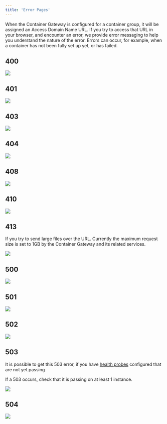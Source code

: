 ```yaml
---
title: 'Error Pages'
---
```


When the Container Gateway is configured for a container group, it will be assigned an Access Domain Name URL. If you
try to access that URL in your browser, and encounter an error, we provide error messaging to help you understand the
nature of the error. Errors can occur, for example, when a container has not been fully set up yet, or has failed.

## 400

<img src="/products/sce/gateway/images/container-gateway-error-400.png" />

## 401

<img src="/products/sce/gateway/images/container-gateway-error-401.png" />

## 403

<img src="/products/sce/gateway/images/container-gateway-error-403.png" />

## 404

<img src="/products/sce/gateway/images/container-gateway-error-404.png" />

## 408

<img src="/products/sce/gateway/images/container-gateway-error-408.png" />

## 410

<img src="/products/sce/gateway/images/container-gateway-error-410.png" />

## 413

If you try to send large files over the URL. Currently the maximum request size is set to 1GB by the Container Gateway
and its related services.

<img src="/products/sce/gateway/images/container-gateway-error-413.png" />

## 500

<img src="/products/sce/gateway/images/container-gateway-error-500.png" />

## 501

<img src="/products/sce/gateway/images/container-gateway-error-501.png" />

## 502

<img src="/products/sce/gateway/images/container-gateway-error-502.png" />

## 503

It is possible to get this 503 error, if you have
[health probes](/products/sce/container-groups/health-probes/health-probes) configured that are not yet passing

If a 503 occurs, check that it is passing on at least 1 instance.

<img src="/products/sce/gateway/images/container-gateway-error-503.png" />

## 504

<img src="/products/sce/gateway/images/container-gateway-error-504.png" />
